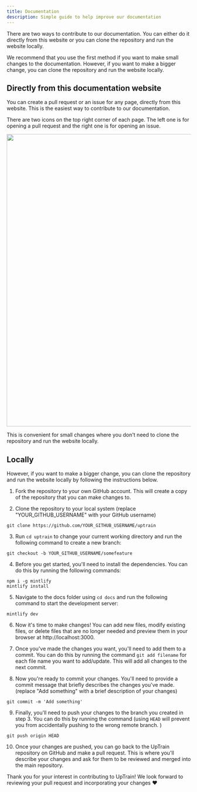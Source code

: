 ```yaml
---
title: Documentation
description: Simple guide to help improve our documentation
---
```


There are two ways to contribute to our documentation. You can either do it directly from this website or you can clone the repository and run the website locally.

We recommend that you use the first method if you want to make small changes to the documentation. However, if you want to make a bigger change, you can clone the repository and run the website locally.

## Directly from this documentation website 

You can create a pull request or an issue for any page, directly from this website. This is the easiest way to contribute to our documentation.

There are two icons on the top right corner of each page. The left one is for opening a pull request and the right one is for opening an issue.

<Frame caption="Cosine distance of embeddings from initial embeddings as they are being learnt with time.">
  <img width="800" src="https://uptrain-demo.s3.us-west-1.amazonaws.com/contributing/edit-tools.png"/>
</Frame>

This is convenient for small changes where you don't need to clone the repository and run the website locally.

## Locally

However, if you want to make a bigger change, you can clone the repository and run the website locally by following the instructions below.

1. Fork the repository to your own GitHub account. This will create a copy of the repository that you can make changes to.

2. Clone the repository to your local system (replace "YOUR_GITHUB_USERNAME" with your GitHub username)
```console
git clone https://github.com/YOUR_GITHUB_USERNAME/uptrain
```

3. Run `cd uptrain` to change your current working directory and run the following command to create a new branch: 
```console
git checkout -b YOUR_GITHUB_USERNAME/somefeature
```

4. Before you get started, you'll need to install the dependencies. You can do this by running the following commands:
```console
npm i -g mintlify
mintlify install
```

5. Navigate to the docs folder using `cd docs` and run the following command to start the development server:
```console
mintlify dev
```

6. Now it's time to make changes! You can add new files, modify existing files, or delete files that are no longer needed and preview them in your browser at http://localhost:3000.

7. Once you've made the changes you want, you'll need to add them to a commit. You can do this by running the command `git add filename` for each file name you want to add/update. This will add all changes to the next commit.

8. Now you're ready to commit your changes. You'll need to provide a commit message that briefly describes the changes you've made. (replace "Add something" with a brief description of your changes)
```console
git commit -m 'Add something'
```

9. Finally, you'll need to push your changes to the branch you created in step 3. You can do this by running the command (using `HEAD` will prevent you from accidentally pushing to the wrong remote branch. ) 
```console
git push origin HEAD
```

10. Once your changes are pushed, you can go back to the UpTrain repository on GitHub and make a pull request. This is where you'll describe your changes and ask for them to be reviewed and merged into the main repository.

Thank you for your interest in contributing to UpTrain! We look forward to reviewing your pull request and incorporating your changes ❤️
